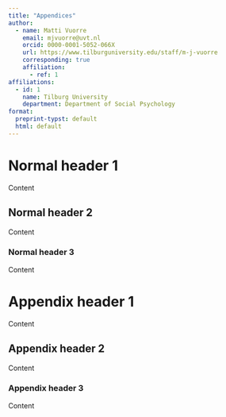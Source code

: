 ```yaml
---
title: "Appendices"
author:
  - name: Matti Vuorre
    email: mjvuorre@uvt.nl
    orcid: 0000-0001-5052-066X
    url: https://www.tilburguniversity.edu/staff/m-j-vuorre
    corresponding: true
    affiliation:
      - ref: 1
affiliations:
  - id: 1
    name: Tilburg University
    department: Department of Social Psychology
format:
  preprint-typst: default
  html: default
---
```


# Normal header 1

Content

## Normal header 2

Content

### Normal header 3

Content

# Appendix header 1 {.appendix}

Content

## Appendix header 2 {.appendix}

Content

### Appendix header 3 {.appendix}

Content
